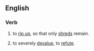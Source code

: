 ==English==

===Verb===
{{head|en|verb|head=[[rip]] to [[shreds]]}}

# to [[rip up]], so that only [[shred]]s remain.
# {{context|idiomatic|lang=en}} to severely [[devalue]], to [[refute]].